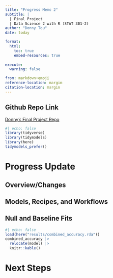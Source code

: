 ```yaml
---
title: "Progress Memo 2"
subtitle: |
  | Final Project 
  | Data Science 2 with R (STAT 301-2)
author: "Donny Tou"
date: today

format:
  html:
    toc: true
    embed-resources: true
    
execute:
  warning: false

from: markdown+emoji 
reference-location: margin
citation-location: margin
---
```


::: {.callout-tip icon=false}

## Github Repo Link

[Donny's Final Project Repo](https://github.com/stat301-2-2024-winter/final-project-2-donnytou.git)

:::

```r
#| echo: false
library(tidyverse)
library(tidymodels)
library(here)
tidymodels_prefer()
```


# Progress Update

## Overview/Changes

## Models, Recipes, and Workflows

## Null and Baseline Fits
```r
#| echo: false
load(here("results/combined_accuracy.rda"))
combined_accuracy |>
  relocate(model) |>
  knitr::kable()
```


# Next Steps
